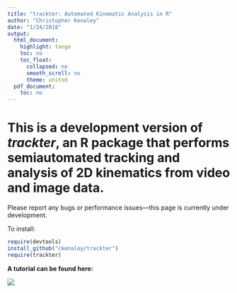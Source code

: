```yaml
---
title: "trackter: Automated Kinematic Analysis in R"
author: "Christopher Kenaley"
date: "1/24/2018"
output:
  html_document:
    highlight: tango
    toc: no
    toc_float:
      collapsed: no
      smooth_scroll: no
      theme: united
  pdf_document:
    toc: no
---
```



# This is a development version of _trackter_, an R package that performs semiautomated tracking and analysis of 2D kinematics from video and image data.

Please report any bugs or performance issues---this page is currently under development.

To install: 


```r
require(devtools)
install_github("ckenaley/trackter")
require(trackter)  
```
<b>
A tutorial can be found here: 

 ![](trackterlogo.png) 
